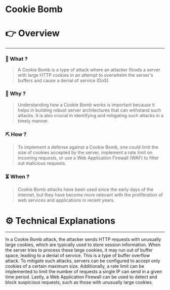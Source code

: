 # Cookie Bomb


# 👉 Overview

---

### 👀 What ?

> A Cookie Bomb is a type of attack where an attacker floods a server with large HTTP cookies in an attempt to overwhelm the server's buffers and cause a denial of service (DoS).
> 

### 🧐 Why ?

> Understanding how a Cookie Bomb works is important because it helps in building robust server architectures that can withstand such attacks. It is also crucial in identifying and mitigating such attacks in a timely manner.
> 

### ⛏️ How ?

> To implement a defense against a Cookie Bomb, one could limit the size of cookies accepted by the server, implement a rate limit on incoming requests, or use a Web Application Firewall (WAF) to filter out malicious requests.
> 

### ⏳ When ?

> Cookie Bomb attacks have been used since the early days of the internet, but they have become more relevant with the proliferation of web services and applications in recent years.
> 

# ⚙️ Technical Explanations

---

In a Cookie Bomb attack, the attacker sends HTTP requests with unusually large cookies, which are typically used to store session information. When the server tries to process these large cookies, it may run out of buffer space, leading to a denial of service. This is a type of buffer overflow attack. To mitigate such attacks, servers can be configured to accept only cookies of a certain maximum size. Additionally, a rate limit can be implemented to limit the number of requests a single IP can send in a given time period. Lastly, a Web Application Firewall can be used to detect and block suspicious requests, such as those with unusually large cookies.
